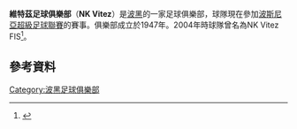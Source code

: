 {{Infobox football club
| clubname  = 維泰茲
| image     = 
| fullname  = Nogometni klub Vitez
| nickname  = ''Vitezovi'' (Knights)
| founded   = 1947年
| ground    = [[Gradski_stadion_(Vitez)|Gradski stadion]], [[Vitez|Vitez]]
| capacity  = 3,000
| chairman  = Slaven Garić
| manager   = [[Ante_Miše|Ante Miše]]
| league    = [[波士尼亞和黑塞哥維那甲級足球聯賽|波斯尼亞甲級足球聯賽]]
| season    = 2017–18
| position  = 波斯超，第 12 位（降級）
| pattern_la1=|pattern_b1=|pattern_ra1=|
leftarm1=0000FF|body1=0000FF|rightarm1=0000FF|shorts1=0000FF|socks1=0000FF|
pattern_la2= |pattern_b2= |pattern_ra2= 
leftarm2=FFFFFF|body2=FFFFFF|rightarm2=FFFFFF|shorts2=0000FF|socks2=0000FF|
}}

'''維特茲足球俱樂部'''（'''NK Vitez'''）是[[波黑|波黑]]的一家足球俱樂部，球隊現在參加[[波斯尼亞和黑塞哥維那超級足球聯賽|波斯尼亞超級足球聯賽]]的賽事。俱樂部成立於1947年。2004年時球隊曾名為NK Vitez FIS<ref>{{cite web|url=http://www.rsssf.com/tablesb/bih05.html|title=NK Vitez FIS|accessdate=2015-05-20|archive-date=2009-06-21|archive-url=https://web.archive.org/web/20090621121056/http://www.rsssf.com/tablesb/bih05.html|dead-url=no}}</ref>。

== 參考資料 ==
{{Reflist}}

[[Category:波黑足球俱樂部|Category:波黑足球俱樂部]]
